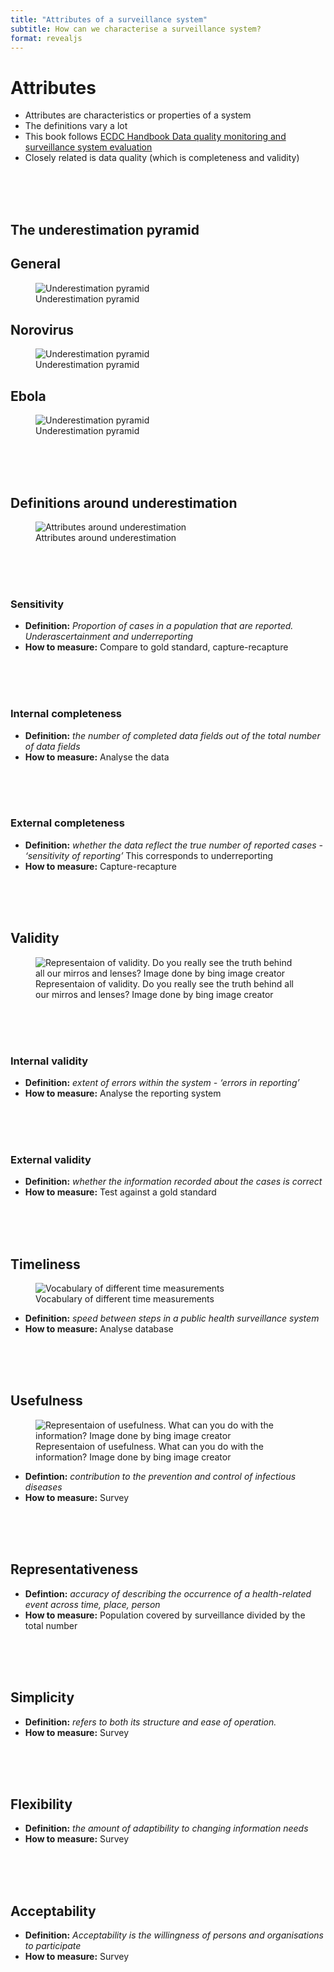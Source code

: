 ```yaml
---
title: "Attributes of a surveillance system"
subtitle: How can we characterise a surveillance system? 
format: revealjs
---
```


# Attributes  {.unnumbered}

- Attributes are characteristics or properties of a system
- The definitions vary a lot
- This book follows [ECDC Handbook Data quality monitoring and surveillance system evaluation](https://www.ecdc.europa.eu/sites/default/files/media/en/publications/Publications/Data-quality-monitoring-surveillance-system-evaluation-Sept-2014.pdf)
- Closely related is data quality (which is completeness and validity) 


<br><br><br>


## The underestimation pyramid

::: {.panel-tabset}

## General

![Underestimation pyramid]()

## Norovirus
![Underestimation pyramid](../img/attributes_underestimation_pyramid_noro.png)

## Ebola
![Underestimation pyramid](../img/attributes_underestimation_pyramid_ebola.png)


:::


<br><br><br>


## Definitions around underestimation
![Attributes around underestimation](../img/attributes_sensitivity.jpg)


<br><br><br>


### Sensitivity
- __Definition:__ _Proportion of cases in a population that are reported. Underascertainment and underreporting_
- __How to measure:__ Compare to gold standard, capture-recapture


<br><br><br>



### Internal completeness
- __Definition:__ _the number of completed data fields out of the total number of data fields_
- __How to measure:__ Analyse the data


<br><br><br>


### External completeness
- __Definition:__ _whether the data reflect the true number of reported cases - 'sensitivity of reporting'_ This corresponds to underreporting
- __How to measure:__ Capture-recapture


<br><br><br>


## Validity

![Representaion of validity. Do you really see the truth behind all our mirros and lenses? Image done by bing image creator](../img/attributes_validity.jpg)


<br><br><br>


### Internal validity
- __Definition:__ _extent of errors within the system - 'errors in reporting'_
- __How to measure:__ Analyse the reporting system


<br><br><br>


### External validity
- __Definition:__ _whether the information recorded about the cases is correct_ 
- __How to measure:__ Test against a gold standard


<br><br><br>



## Timeliness

![Vocabulary of different time measurements](../img/attributes_timeliness.jpg)

- __Definition:__ _speed between steps in a public health surveillance system_
- __How to measure:__ Analyse database


<br><br><br>


## Usefulness
![Representaion of usefulness. What can you do with the information? Image done by bing image creator](../img/attributes_usefullness.jpg)

- __Defintion:__ _contribution to the prevention and control of infectious diseases_
- __How to measure:__ Survey


<br><br><br>


## Representativeness
- __Defintion:__ _accuracy of describing the occurrence of a health-related event across time, place, person_
- __How to measure:__ Population covered by surveillance divided by the total number


<br><br><br>


## Simplicity
- __Definition:__ _refers to both its structure and ease of operation._
- __How to measure:__ Survey 


<br><br><br>


## Flexibility
- __Definition:__ _the amount of adaptibility to changing information needs_
- __How to measure:__ Survey



<br><br><br>


## Acceptability
- __Definition:__ _Acceptability is the willingness of persons and organisations to participate_
- __How to measure:__ Survey


<br><br><br>


